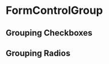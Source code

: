 

<Meta component={FormControlGroup} title="Components/Molecules/Form Controls/FormControlGroup" />

# FormControlGroup
<Description of={FormControlGroup} />
<Props of={FormControlGroup} />

## Grouping Checkboxes
<Preview>
  <Story name="FormControlGroup with Checkboxes">
    <FormControlGroup
      label="Test Group"
      name="myGroup"
      handleChange={action('`FormControlGroup with Checkboxes` onChange event triggered.')}
      selectedValues={['checkboxOne']}
    >
      <Checkbox label="Checkbox 1" value="checkboxOne" />
      <Checkbox label="Checkbox 2" value="checkboxTwo" />
    </FormControlGroup>
  </Story>
</Preview>

## Grouping Radios
<Preview>
  <Story name="Form Control Group with Radios">
    <FormControlGroup
      label="Test Group"
      name="myGroup"
      handleChange={action('`FormControlGroup with Checkboxes` onChange event triggered.')}
      selectedValues={['radioOne']}
    >
      <Radio label="Radio 1" value="radioOne" />
      <Radio label="Radio 2" value="radioTwo" />
    </FormControlGroup>
  </Story>
</Preview>
